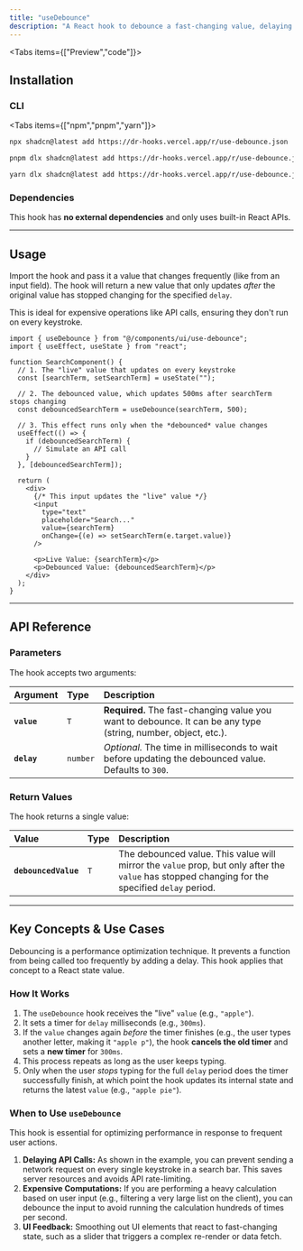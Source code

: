 ```yaml
---
title: "useDebounce"
description: "A React hook to debounce a fast-changing value, delaying expensive operations until the user stops typing."
---
```


<Tabs items={["Preview","code"]}>
<Tab>
<ComponentPreview name="use-debounce-demo"/>
</Tab>
<Tab>
<ComponentSource name="use-debounce"/>
</Tab>
</Tabs>

## Installation

### CLI
<Tabs items={["npm","pnpm","yarn"]}>
<Tab>
``` sh
npx shadcn@latest add https://dr-hooks.vercel.app/r/use-debounce.json
````

</Tab>
<Tab>

```sh
pnpm dlx shadcn@latest add https://dr-hooks.vercel.app/r/use-debounce.json
```

</Tab>
<Tab>

```sh
yarn dlx shadcn@latest add https://dr-hooks.vercel.app/r/use-debounce.json
```

</Tab>
</Tabs>

### Dependencies

This hook has **no external dependencies** and only uses built-in React APIs.

-----

## Usage

Import the hook and pass it a value that changes frequently (like from an input field). The hook will return a new value that only updates *after* the original value has stopped changing for the specified `delay`.

This is ideal for expensive operations like API calls, ensuring they don't run on every keystroke.

```tsx title="Example: Debounced Search Input" {1, 6, 9, 13-16}
import { useDebounce } from "@/components/ui/use-debounce";
import { useEffect, useState } from "react";

function SearchComponent() {
  // 1. The "live" value that updates on every keystroke
  const [searchTerm, setSearchTerm] = useState("");

  // 2. The debounced value, which updates 500ms after searchTerm stops changing
  const debouncedSearchTerm = useDebounce(searchTerm, 500);

  // 3. This effect runs only when the *debounced* value changes
  useEffect(() => {
    if (debouncedSearchTerm) {
      // Simulate an API call
    }
  }, [debouncedSearchTerm]);

  return (
    <div>
      {/* This input updates the "live" value */}
      <input
        type="text"
        placeholder="Search..."
        value={searchTerm}
        onChange={(e) => setSearchTerm(e.target.value)}
      />

      <p>Live Value: {searchTerm}</p>
      <p>Debounced Value: {debouncedSearchTerm}</p>
    </div>
  );
}
```

-----

## API Reference

### Parameters

The hook accepts two arguments:

| Argument | Type | Description |
| :--- | :--- | :--- |
| **`value`** | `T` | **Required.** The fast-changing value you want to debounce. It can be any type (string, number, object, etc.). |
| **`delay`** | `number` | *Optional.* The time in milliseconds to wait before updating the debounced value. Defaults to `300`. |

### Return Values

The hook returns a single value:

| Value | Type | Description |
| :--- | :--- | :--- |
| **`debouncedValue`** | `T` | The debounced value. This value will mirror the `value` prop, but only after the `value` has stopped changing for the specified `delay` period. |

-----

## Key Concepts & Use Cases

Debouncing is a performance optimization technique. It prevents a function from being called too frequently by adding a delay. This hook applies that concept to a React state value.

### How It Works

1.  The `useDebounce` hook receives the "live" `value` (e.g., `"apple"`).
2.  It sets a timer for `delay` milliseconds (e.g., `300ms`).
3.  If the `value` changes again *before* the timer finishes (e.g., the user types another letter, making it `"apple p"`), the hook **cancels the old timer** and sets a **new timer** for `300ms`.
4.  This process repeats as long as the user keeps typing.
5.  Only when the user *stops* typing for the full `delay` period does the timer successfully finish, at which point the hook updates its internal state and returns the latest `value` (e.g., `"apple pie"`).

### When to Use `useDebounce`

This hook is essential for optimizing performance in response to frequent user actions.

1.  **Delaying API Calls:** As shown in the example, you can prevent sending a network request on every single keystroke in a search bar. This saves server resources and avoids API rate-limiting.
2.  **Expensive Computations:** If you are performing a heavy calculation based on user input (e.g., filtering a very large list on the client), you can debounce the input to avoid running the calculation hundreds of times per second.
3.  **UI Feedback:** Smoothing out UI elements that react to fast-changing state, such as a slider that triggers a complex re-render or data fetch.


